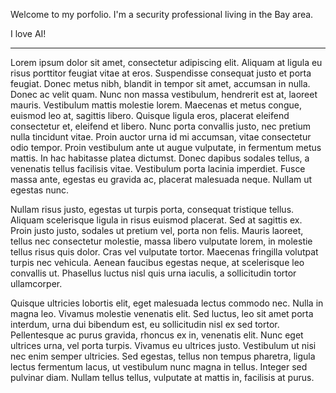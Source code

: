 Welcome to my porfolio. I'm a security professional living in the Bay area.

I love AI!

---

Lorem ipsum dolor sit amet, consectetur adipiscing elit. Aliquam at ligula eu risus porttitor feugiat vitae at eros. Suspendisse consequat justo et porta feugiat. Donec metus nibh, blandit in tempor sit amet, accumsan in nulla. Donec ac velit quam. Nunc non massa vestibulum, hendrerit est at, laoreet mauris. Vestibulum mattis molestie lorem. Maecenas et metus congue, euismod leo at, sagittis libero. Quisque ligula eros, placerat eleifend consectetur et, eleifend et libero. Nunc porta convallis justo, nec pretium nulla tincidunt vitae. Proin auctor urna id mi accumsan, vitae consectetur odio tempor. Proin vestibulum ante ut augue vulputate, in fermentum metus mattis. In hac habitasse platea dictumst. Donec dapibus sodales tellus, a venenatis tellus facilisis vitae. Vestibulum porta lacinia imperdiet. Fusce massa ante, egestas eu gravida ac, placerat malesuada neque. Nullam ut egestas nunc.

Nullam risus justo, egestas ut turpis porta, consequat tristique tellus. Aliquam scelerisque ligula in risus euismod placerat. Sed at sagittis ex. Proin justo justo, sodales ut pretium vel, porta non felis. Mauris laoreet, tellus nec consectetur molestie, massa libero vulputate lorem, in molestie tellus risus quis dolor. Cras vel vulputate tortor. Maecenas fringilla volutpat turpis nec vehicula. Aenean faucibus egestas neque, at scelerisque leo convallis ut. Phasellus luctus nisl quis urna iaculis, a sollicitudin tortor ullamcorper.

Quisque ultricies lobortis elit, eget malesuada lectus commodo nec. Nulla in magna leo. Vivamus molestie venenatis elit. Sed luctus, leo sit amet porta interdum, urna dui bibendum est, eu sollicitudin nisl ex sed tortor. Pellentesque ac purus gravida, rhoncus ex in, venenatis elit. Nunc eget ultrices urna, vel porta turpis. Vivamus eu ultrices justo. Vestibulum ut nisi nec enim semper ultricies. Sed egestas, tellus non tempus pharetra, ligula lectus fermentum lacus, ut vestibulum nunc magna in tellus. Integer sed pulvinar diam. Nullam tellus tellus, vulputate at mattis in, facilisis at purus.
